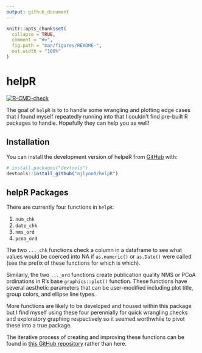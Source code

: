 ```yaml
---
output: github_document
---
```


<!-- README.md is generated from README.Rmd. Please edit that file -->

```r
knitr::opts_chunk$set(
  collapse = TRUE,
  comment = "#>",
  fig.path = "man/figures/README-",
  out.width = "100%"
)
```

# helpR

<!-- badges: start -->
[![R-CMD-check](https://github.com/njlyon0/helpR/workflows/R-CMD-check/badge.svg)](https://github.com/njlyon0/helpR/actions)
<!-- badges: end -->

The goal of `helpR` is to to handle some wrangling and plotting edge cases that I found myself repeatedly running into that I couldn't find pre-built R packages to handle. Hopefully they can help you as well!

## Installation

You can install the development version of helpeR from [GitHub](https://github.com/) with:

``` r
# install.packages("devtools")
devtools::install_github("njlyon0/helpR")
```

## helpR Packages

There are currently four functions in `helpR`:

1. `num_chk`
2. `date_chk`
3. `nms_ord`
4. `pcoa_ord`

The two `..._chk` functions check a column in a dataframe to see what values would be coerced into NA if `as.numeric()` or `as.Date()` were called (see the prefix of these functions for which is which).

Similarly, the two `..._ord` functions create publication quality NMS or PCoA ordinations in R's base `graphics::plot()` function. These functions have several aesthetic parameters that can be user-modified including plot title, group colors, and ellipse line types.

More functions are likely to be developed and housed within this package but I find myself using these four perennially for quick wrangling checks and exploratory graphing respectively so it seemed worthwhile to pivot these into a true package.

The iterative process of creating and improving these functions can be found in [this GitHub repository](https://github.com/NJLyon-Projects/lyon_custom-fxns) rather than here.
